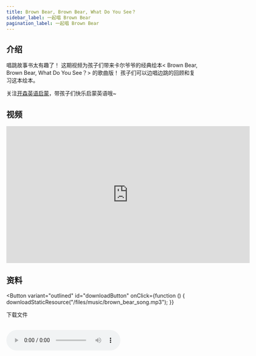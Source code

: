 ```yaml
---
title: Brown Bear, Brown Bear, What Do You See？
sidebar_label: 一起唱 Brown Bear
pagination_label: 一起唱 Brown Bear
---
```




## 介绍

唱跳故事书太有趣了！
这期视频为孩子们带来卡尔爷爷的经典绘本< Brown Bear, Brown Bear, What Do You See？> 的歌曲版！
孩子们可以边唱边跳的回顾和复习这本绘本。

关注[开森英语启蒙](https://space.bilibili.com/20797715)，带孩子们快乐启蒙英语哦~

## 视频

<iframe
  src="https://player.bilibili.com/player.html?bvid=BV1Bh4y1p7en&cid=1&page=1"
  scrolling="no"
  border="0"
  frameborder="no"
  framespacing="0"
  allowfullscreen="true"
  width="640"
  height="360"
></iframe>

## 资料

<Button
  variant="outlined"
  id="downloadButton"
  onClick={function () {
    downloadStaticResource("/files/music/brown_bear_song.mp3");
  }}
>
  下载文件
</Button>
<br />
<br />

<audio src="/files/music/brown_bear_song.mp3" controls>
  浏览器暂不支持播放音频，请更换浏览器或打开浏览器播放器音频权限
</audio>